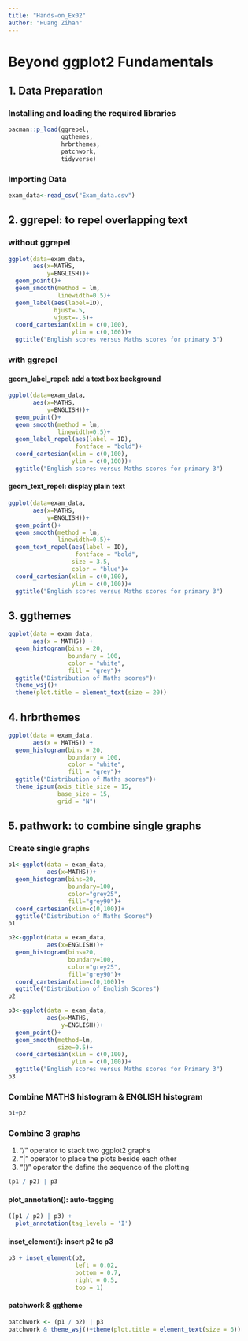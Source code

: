 ```yaml
---
title: "Hands-on_Ex02"
author: "Huang Zihan"
---
```


# Beyond ggplot2 Fundamentals

## 1. Data Preparation

### Installing and loading the required libraries

```r
pacman::p_load(ggrepel,
               ggthemes,
               hrbrthemes,
               patchwork,
               tidyverse)
```

### Importing Data

```r
exam_data<-read_csv("Exam_data.csv")
```

## 2. ggrepel: to repel overlapping text

### without ggrepel

```r
ggplot(data=exam_data,
       aes(x=MATHS,
           y=ENGLISH))+
  geom_point()+
  geom_smooth(method = lm,
              linewidth=0.5)+
  geom_label(aes(label=ID),
             hjust=.5,
             vjust=-.5)+
  coord_cartesian(xlim = c(0,100),
                  ylim = c(0,100))+
  ggtitle("English scores versus Maths scores for primary 3")
```

### with ggrepel

#### geom_label_repel: add a text box background
```r
ggplot(data=exam_data,
       aes(x=MATHS,
           y=ENGLISH))+
  geom_point()+
  geom_smooth(method = lm,
              linewidth=0.5)+
  geom_label_repel(aes(label = ID),
                   fontface = "bold")+
  coord_cartesian(xlim = c(0,100),
                  ylim = c(0,100))+
  ggtitle("English scores versus Maths scores for primary 3")
```

#### geom_text_repel: display plain text
```r
ggplot(data=exam_data,
       aes(x=MATHS,
           y=ENGLISH))+
  geom_point()+
  geom_smooth(method = lm,
              linewidth=0.5)+
  geom_text_repel(aes(label = ID),
                   fontface = "bold",
                  size = 3.5,
                  color = "blue")+
  coord_cartesian(xlim = c(0,100),
                  ylim = c(0,100))+
  ggtitle("English scores versus Maths scores for primary 3")
```

## 3. ggthemes

```r
ggplot(data = exam_data,
       aes(x = MATHS)) +
  geom_histogram(bins = 20,
                 boundary = 100,
                 color = "white",
                 fill = "grey")+
  ggtitle("Distribution of Maths scores")+
  theme_wsj()+
  theme(plot.title = element_text(size = 20))
```

## 4. hrbrthemes

```r
ggplot(data = exam_data,
       aes(x = MATHS)) +
  geom_histogram(bins = 20,
                 boundary = 100,
                 color = "white",
                 fill = "grey")+
  ggtitle("Distribution of Maths scores")+
  theme_ipsum(axis_title_size = 15,
              base_size = 15,
              grid = "N")
```
## 5. pathwork: to combine single graphs

### Create single graphs

```r
p1<-ggplot(data = exam_data,
           aes(x=MATHS))+
  geom_histogram(bins=20,
                 boundary=100,
                 color="grey25",
                 fill="grey90")+
  coord_cartesian(xlim=c(0,100))+
  ggtitle("Distribution of Maths Scores")
p1
```

```r
p2<-ggplot(data = exam_data,
           aes(x=ENGLISH))+
  geom_histogram(bins=20,
                 boundary=100,
                 color="grey25",
                 fill="grey90")+
  coord_cartesian(xlim=c(0,100))+
  ggtitle("Distribution of English Scores")
p2
```

```r
p3<-ggplot(data = exam_data,
           aes(x=MATHS,
               y=ENGLISH))+
  geom_point()+
  geom_smooth(method=lm,
              size=0.5)+
  coord_cartesian(xlim = c(0,100),
                  ylim = c(0,100))+
  ggtitle("English scores versus Maths scores for Primary 3")
p3
```

### Combine MATHS histogram & ENGLISH histogram

```r
p1+p2
```

### Combine 3 graphs

1. “/” operator to stack two ggplot2 graphs
2. “|” operator to place the plots beside each other
3. “()” operator the define the sequence of the plotting

```r
(p1 / p2) | p3
```

#### plot_annotation(): auto-tagging
```r
((p1 / p2) | p3) + 
  plot_annotation(tag_levels = 'I')
```

#### inset_element(): insert p2 to p3
```r
p3 + inset_element(p2, 
                   left = 0.02, 
                   bottom = 0.7, 
                   right = 0.5, 
                   top = 1)
```

#### patchwork & ggtheme
```r
patchwork <- (p1 / p2) | p3
patchwork & theme_wsj()+theme(plot.title = element_text(size = 6))
```